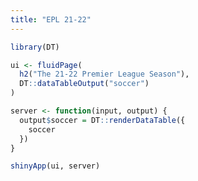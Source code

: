 ```yaml
---
title: "EPL 21-22"
---
```


```r
library(DT)

ui <- fluidPage(
  h2("The 21-22 Premier League Season"),
  DT::dataTableOutput("soccer")
)

server <- function(input, output) {
  output$soccer = DT::renderDataTable({
    soccer
  })
}

shinyApp(ui, server)

```

